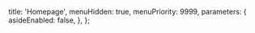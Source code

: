 
  title: 'Homepage',
  menuHidden: true,
  menuPriority: 9999,
  parameters: {
    asideEnabled: false,
  },
};

<Hero />

